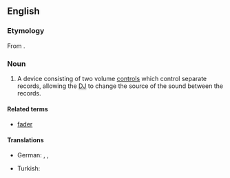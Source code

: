 ==English==
{{wikipedia}}
{{rfi|en}}

===Etymology===
From {{af|en|cross-|fader}}.

===Noun===
{{en-noun}}

# {{lb|en|music}} A device consisting of two volume [[control]]s which control separate records, allowing the [[DJ]] to change the source of the sound between the records.

====Related terms====
* [[fader]]

====Translations====
{{trans-top|device consisting of two volume controls}}
* German: {{t|de|Crossfader|m}}, {{t|de|Überblender|m}}, {{t|de|Überblendregler|m}}
{{trans-mid}}
* Turkish: {{t|tr|ses geçişi ayar düğmesi}}
{{trans-bottom}}